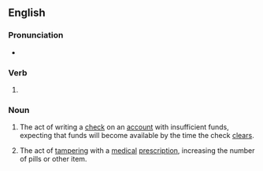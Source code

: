 ==English==

===Pronunciation===
* {{IPA|en|/ˈkaɪtɪŋ/}}

===Verb===
{{head|en|verb form}}

# {{present participle of|en|kite|nocat=1}}

===Noun===
{{en-noun|-|s}}

# {{lb|en|banking}} The act of writing a [[check]] on an [[account]] with insufficient funds, expecting that funds will become available by the time the check [[clear]]s.
# {{lb|en|slang}} The act of [[tamper]]ing with a [[medical]] [[prescription]], increasing the number of pills or other item.